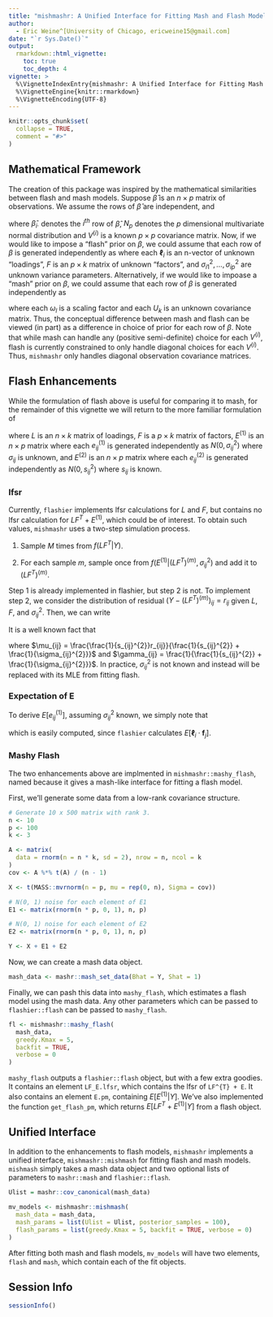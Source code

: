 ```yaml
---
title: "mishmashr: A Unified Interface for Fitting Mash and Flash Models"
author: 
  - Eric Weine^[University of Chicago, ericweine15@gmail.com]
date: "`r Sys.Date()`"
output: 
  rmarkdown::html_vignette:
    toc: true
    toc_depth: 4
vignette: >
  %\VignetteIndexEntry{mishmashr: A Unified Interface for Fitting Mash and Flash Models}
  %\VignetteEngine{knitr::rmarkdown}
  %\VignetteEncoding{UTF-8}
---
```


```r
knitr::opts_chunk$set(
  collapse = TRUE,
  comment = "#>"
)
```

## Mathematical Framework

The creation of this package was inspired by the mathematical similarities between flash and mash models. Suppose $\hat{\beta}$ is an $n \times p$ matrix of observations. We assume the rows of $\hat{\beta}$ are independent, and

\begin{equation*}
    \hat{\beta}_{i\cdot} \sim N_{p}\big(\beta_{i\cdot}, V^{(i)}\big)
\end{equation*}
where $\hat{\beta}_{i\cdot}$ denotes the $i^{th}$ row of $\hat{\beta}$, $N_{p}$ denotes the $p$ dimensional multivariate normal distribution and $V^{(i)}$ is a known $p \times p$ covariance matrix. Now, if we would like to impose a "flash" prior on $\beta$, we could assume that each row of $\beta$ is generated independently as 
\begin{equation*}
    \beta_{i\cdot} \sim N_{p}\big(\boldsymbol{\ell}_{i}F^{T}, diag(\sigma^{2}_{i1}, \dots, \sigma^{2}_{ip})\big)
\end{equation*}
where each $\boldsymbol{\ell}_{i}$ is an n-vector of unknown "loadings", $F$ is an $p \times k$ matrix of unknown "factors", and $\sigma^{2}_{i1}, \dots, \sigma^{2}_{ip}$ are unknown variance parameters. Alternatively, if we would like to impoase a "mash" prior on $\beta$, we could assume that each row of $\beta$ is generated independently as 
\begin{equation*}
    \beta_{i\cdot} \sim \sum_{k = 1}^{K} \sum_{l = 1}^{L} N_{p}\big(\boldsymbol{0}, \omega_{l}U_{k}\big)
\end{equation*}

where each $\omega_{l}$ is a scaling factor and each $U_{k}$ is an unknown covariance matrix. Thus, the conceptual difference between mash and flash can be viewed (in part) as a difference in choice of prior for each row of $\beta$. Note that while mash can handle any (positive semi-definite) choice for each $V^{(i)}$, flash is currently constrained to only handle diagonal choices for each $V^{(i)}$. Thus, ``mishmashr`` only handles diagonal observation covariance matrices.

## Flash Enhancements

While the formulation of flash above is useful for comparing it to mash, for the remainder of this vignette we will return to the more familiar formulation of

\begin{equation*}
Y = LF^{T} + E^{(1)} + E^{(2)}
\end{equation*}

where $L$ is an $n \times k$ matrix of loadings, $F$ is a $p \times k$ matrix of factors, $E^{(1)}$ is an $n \times p$ matrix where each $e^{(1)}_{ij}$ is generated independently as $N(0, \sigma_{ij}^{2})$ where $\sigma_{ij}$ is unknown, and $E^{(2)}$ is an $n \times p$ matrix where each $e^{(2)}_{ij}$ is generated independently as $N(0, s_{ij}^{2})$ where $s_{ij}$ is known.

### lfsr

Currently, `flashier` implements lfsr calculations for $L$ and $F$, but contains no lfsr calculation for $LF^{T} + E^{(1)}$, which could be of interest. To obtain such values, `mishmashr` uses a two-step simulation process.

(1) Sample $M$ times from $f(LF^{T}|Y)$.

(2) For each sample $m$, sample once from $f(E^{(1)}|(LF^{T})^{(m)}, \sigma^{2}_{ij})$ and add it to $(LF^{T})^{(m)}$. 

Step 1 is already implemented in flashier, but step 2 is not. To implement step 2, we consider the distribution of residual $(Y - (LF^{T})^{(m)})_{ij} = r_{ij}$ given $L$, $F$, and $\sigma^{2}_{ij}$. Then, we can write 
\begin{align*}
r_{ij} &\sim N(e^{(1)}_{ij}, s_{ij}^{2})\\
e_{ij} & \sim N(0, \sigma_{ij}^{2}).
\end{align*}

It is a well known fact that 

\begin{equation*}
f(e^{(1)}_{ij} | r_{ij}) \sim N(\mu_{ij}, \gamma_{ij})
\end{equation*}
where $\mu_{ij} = \frac{\frac{1}{s_{ij}^{2}}r_{ij}}{\frac{1}{s_{ij}^{2}} + \frac{1}{\sigma_{ij}^{2}}}$ and $\gamma_{ij} = \frac{1}{\frac{1}{s_{ij}^{2}} + \frac{1}{\sigma_{ij}^{2}}}$. In practice, $\sigma_{ij}^{2}$ is not known and instead will be replaced with its MLE from fitting flash.

### Expectation of E

To derive $E[e^{(1)}_{ij}]$, assuming $\sigma^{2}_{ij}$ known, we simply note that

\begin{align*}
E[e_{ij}^{(1)}] &= E[E[e_{ij}^{(1)} | \boldsymbol{\ell}_{i}, \boldsymbol{f}_{j}]] \\
&= E\Bigg[\frac{\frac{1}{s_{ij}^{2}}r_{ij}}{\frac{1}{s_{ij}^{2}} + \frac{1}{\sigma_{ij}^{2}}}\Bigg] \\
&= \frac{\frac{1}{s_{ij}^{2}}E[r_{ij}]}{\frac{1}{s_{ij}^{2}} + \frac{1}{\sigma_{ij}^{2}}} \\
&= \frac{\frac{1}{s_{ij}^{2}}(y_{ij} - E[\boldsymbol{\ell}_{i} \cdot \boldsymbol{f}_{j}])}{\frac{1}{s_{ij}^{2}} + \frac{1}{\sigma_{ij}^{2}}} \\
\end{align*}
which is easily computed, since `flashier` calculates $E[\boldsymbol{\ell}_{i} \cdot \boldsymbol{f}_{j}]$.

### Mashy Flash

The two enhancements above are implmented in `mishmashr::mashy_flash`, named because it gives a mash-like interface for fitting a flash model.

First, we'll generate some data from a low-rank covariance structure.

```r
# Generate 10 x 500 matrix with rank 3.
n <- 10
p <- 100
k <- 3

A <- matrix(
  data = rnorm(n = n * k, sd = 2), nrow = n, ncol = k
)
cov <- A %*% t(A) / (n - 1)

X <- t(MASS::mvrnorm(n = p, mu = rep(0, n), Sigma = cov))

# N(0, 1) noise for each element of E1
E1 <- matrix(rnorm(n * p, 0, 1), n, p)

# N(0, 1) noise for each element of E2
E2 <- matrix(rnorm(n * p, 0, 1), n, p)

Y <- X + E1 + E2
```

Now, we can create a mash data object.

```r
mash_data <- mashr::mash_set_data(Bhat = Y, Shat = 1)
```

Finally, we can pash this data into `mashy_flash`, which estimates a flash model using the mash data. Any other parameters which can be passed to `flashier::flash` can be passed to `mashy_flash`.

```r
fl <- mishmashr::mashy_flash(
  mash_data,
  greedy.Kmax = 5, 
  backfit = TRUE,
  verbose = 0
)
```

`mashy_flash` outputs a `flashier::flash` object, but with a few extra goodies. It contains an element `LF_E.lfsr`, which contains the lfsr of `LF^{T} + E`. It also contains an element `E.pm`, containing $E[E^{(1)} | Y]$. We've also implemented the function `get_flash_pm`, which returns $E[LF^{T} + E^{(1)} | Y]$ from a flash object.

## Unified Interface

In addition to the enhancements to flash models, `mishmashr` implements a unified interface, `mishmashr::mishmash` for fitting flash and mash models. `mishmash` simply takes a mash data object and two optional lists of parameters to `mashr::mash` and `flashier::flash`.

```r
Ulist = mashr::cov_canonical(mash_data)

mv_models <- mishmashr::mishmash(
  mash_data = mash_data,
  mash_params = list(Ulist = Ulist, posterior_samples = 100),
  flash_params = list(greedy.Kmax = 5, backfit = TRUE, verbose = 0)
)
```

After fitting both mash and flash models, `mv_models` will have two elements,
`flash` and `mash`, which contain each of the fit objects.

## Session Info

```r
sessionInfo()
```

